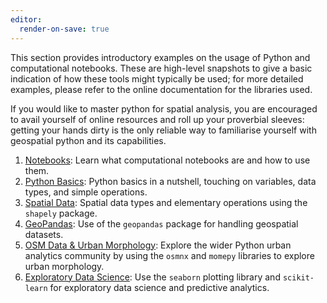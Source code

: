 ```yaml
---
editor:
  render-on-save: true
---
```


This section provides introductory examples on the usage of Python and computational notebooks. These are high-level snapshots to give a basic indication of how these tools might typically be used; for more detailed examples, please refer to the online documentation for the libraries used.

If you would like to master python for spatial analysis, you are encouraged to avail yourself of online resources and roll up your proverbial sleeves: getting your hands dirty is the only reliable way to familiarise yourself with geospatial python and its capabilities.

1. [Notebooks](1_notebooks.qmd): Learn what computational notebooks are and how to use them.
2. [Python Basics](2_basics.qmd): Python basics in a nutshell, touching on variables, data types, and simple operations.
3. [Spatial Data](3_spatial.qmd): Spatial data types and elementary operations using the `shapely` package.
4. [GeoPandas](4_geopandas.qmd): Use of the `geopandas` package for handling geospatial datasets.
5. [OSM Data & Urban Morphology](5_urban.qmd): Explore the wider Python urban analytics community by using the `osmnx` and `momepy` libraries to explore urban morphology.
6. [Exploratory Data Science](6_data_science.qmd): Use the `seaborn` plotting library and `scikit-learn` for exploratory data science and predictive analytics.
